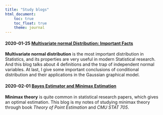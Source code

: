 ```yaml
---
title: "Study blogs"
html_document:
    toc: true
    toc_float: true
    theme: journal
---
```


#### 2020-01-25 [Multivariate normal Distribution: Important Facts](./blogs/multi_normal.html)

**Multivariate normal distribution** is the most important distribution in Statistics, and its properties are very useful in modern Statistical research. And this blog talks about 4 definitions and the trap of independent normal variables. At last, I give some important conclusions of conditional distribution and their applications in the Gaussian graphical model.

#### 2020-02-01 [Bayes Estimator and Minimax Estimation](./blogs/minimax.html)

**Minimax theory** is quite common in statistical research papers, which gives an optimal estimation. This blog is my notes of studying minimax theory through book *Theory of Point Estimation* and *CMU STAT 705*.

